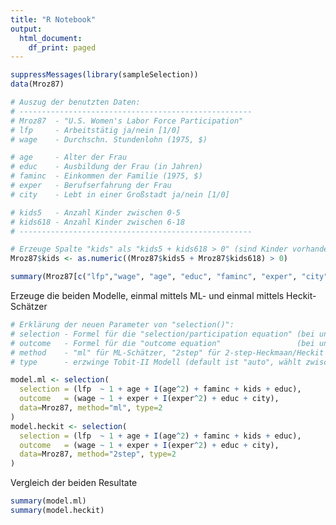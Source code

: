 ```yaml
---
title: "R Notebook"
output:
  html_document:
    df_print: paged
---
```



```r
suppressMessages(library(sampleSelection))
data(Mroz87)

# Auszug der benutzten Daten:
# ----------------------------------------------------
# Mroz87  - "U.S. Women's Labor Force Participation"
# lfp     - Arbeitstätig ja/nein [1/0]
# wage    - Durchschn. Stundenlohn (1975, $)

# age     - Alter der Frau
# educ    - Ausbildung der Frau (in Jahren)
# faminc  - Einkommen der Familie (1975, $)
# exper   - Berufserfahrung der Frau
# city    - Lebt in einer Großstadt ja/nein [1/0]

# kids5   - Anzahl Kinder zwischen 0-5
# kids618 - Anzahl Kinder zwischen 6-18
# ----------------------------------------------------

# Erzeuge Spalte "kids" als "kids5 + kids618 > 0" (sind Kinder vorhanden)
Mroz87$kids <- as.numeric((Mroz87$kids5 + Mroz87$kids618) > 0)

summary(Mroz87[c("lfp","wage", "age", "educ", "faminc", "exper", "city", "kids")])
```


Erzeuge die beiden Modelle, einmal mittels ML- und einmal mittels Heckit-Schätzer
```r
# Erklärung der neuen Parameter von "selection()":
# selection - Formel für die "selection/participation equation" (bei uns lfp)
# outcome   - Formel für die "outcome equation"                 (bei uns wage)
# method    - "ml" für ML-Schätzer, "2step" für 2-step-Heckmaan/Heckit Schätzer
# type      - erzwinge Tobit-II Modell (default ist "auto", wählt zwischen Tobit-II und Tobit-V je nach Anzahl der outcome-Gleichungen)

model.ml <- selection( 
  selection = (lfp  ~ 1 + age + I(age^2) + faminc + kids + educ),
  outcome   = (wage ~ 1 + exper + I(exper^2) + educ + city),
  data=Mroz87, method="ml", type=2
)
model.heckit <- selection( 
  selection = (lfp  ~ 1 + age + I(age^2) + faminc + kids + educ),
  outcome   = (wage ~ 1 + exper + I(exper^2) + educ + city),
  data=Mroz87, method="2step", type=2
)
```


Vergleich der beiden Resultate
```r
summary(model.ml)
summary(model.heckit)
```

